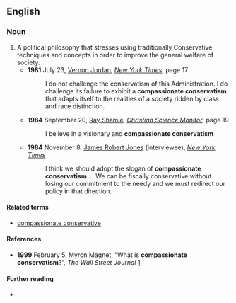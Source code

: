 ==English==

===Noun===
{{en-noun|-}}

# A political philosophy that stresses using traditionally Conservative techniques and concepts in order to improve the general welfare of society.
#* '''1981''' July 23, [[w:Vernon Jordan|Vernon Jordan]], ''[[w:New York Times|New York Times]]'', page 17
#*: I do not challenge the conservatism of this Administration. I do challenge its failure to exhibit a '''compassionate conservatism''' that adapts itself to the realities of a society ridden by class and race distinction.
#* '''1984''' September 20, [[w:Ray Shamie|Ray Shamie]], ''[[w:Christian Science Monitor|Christian Science Monitor]]'', page 19
#*: I believe in a visionary and '''compassionate conservatism'''
#* '''1984''' November 8, [[w:James Robert Jones|James Robert Jones]] (interviewee), ''[[w:New York Times|New York Times]]''
#*: I think we should adopt the slogan of '''compassionate conservatism'''.''...'' We can be fiscally conservative without losing our commitment to the needy and we must redirect our policy in that direction.

====Related terms====
* [[compassionate conservative]]

====References====
* '''1999''' February 5, Myron Magnet, “What is '''compassionate conservatism'''?”, ''The Wall Street Journal'' [https://web.archive.org/web/20031204140910/http://www.manhattan-institute.org/html/_wsj-what_is_compassionate_con.htm]

====Further reading====
* {{pedia}}